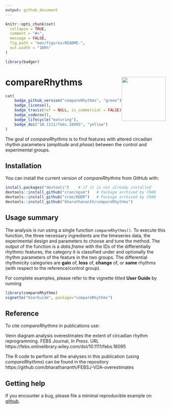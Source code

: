 ```yaml
---
output: github_document
---
```


<!-- README.md is generated from README.Rmd. Please edit that file -->

```r
knitr::opts_chunk$set(
  collapse = TRUE,
  comment = "#>",
  message = FALSE,
  fig.path = "man/figures/README-",
  out.width = "100%"
)
```

```r
library(badger)
```

# compareRhythms <img src='man/figures/logo.png' align="right" height="138.5" />

<!-- badges: start -->
```r
cat(
	badge_github_version("compareRhythms", "green"),
	badge_license(),
	badge_travis(ref = NULL, is_commercial = FALSE),
	badge_codecov(),
	badge_lifecycle("maturing"),
	badge_doi("10.1111/febs.16095", "yellow")
)
```
<!-- badges: end -->


The goal of *compareRhythms* is to find features with altered circadian rhythm parameters (*amplitude* and *phase*) between the control and experimental groups.

## Installation

You can install the current version of *compareRhythms* from GitHub with:

``` r
install.packages("devtools")    # if it is not already installed
devtools::install_github("cran/npsm")   # Package archived by CRAN
devtools::install_github("cran/DODR")   # Package archived by CRAN
devtools::install_github("bharathananth/compareRhythms")
```

## Usage summary
The analysis is run using a single function `compareRhythms()`. To execute this function, the three necessary ingredients are the timeseries data, the experimental design and parameters to choose and tune the method. The output of the function is a *data.frame* with the IDs of the differentially rhythmic features, the category it is classified under and optionally the rhythm parameters of the feature in the two groups. The differential rhythmicity categories are **gain** of, **loss** of, **change** of, or  **same** rhythms (with respect to the reference/control group). 

For complete examples, please refer to the vignette titled **User Guide** by running
```r
library(compareRhythms)
vignette("UserGuide", package="compareRhythms")
```

## Reference

To cite *compareRhythms* in publications use:

  Venn diagram analysis overestimates the extent of circadian rhythm reprogramming. FEBS Journal, *In Press*. URL
  https://febs.onlinelibrary.wiley.com/doi/10.1111/febs.16095
  
  The R code to perform all the analyses in this publication (using *compareRhythms*) can be found in the repository https://github.com/bharathananth/FEBSJ-VDA-overestimates

## Getting help

If you encounter a bug, please file a minimal reproducible example on [github](https://github.com/bharathananth/compareRhythms/issues).
